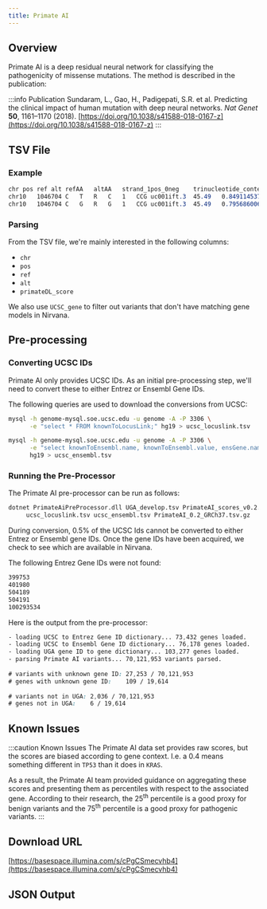 ```yaml
---
title: Primate AI
---
```



## Overview

Primate AI is a deep residual neural network for classifying the pathogenicity of missense mutations. The method is described in the publication:

:::info Publication
Sundaram, L., Gao, H., Padigepati, S.R. et al. Predicting the clinical impact of human mutation with deep neural networks. *Nat Genet* **50**, 1161–1170 (2018). [https://doi.org/10.1038/s41588-018-0167-z](https://doi.org/10.1038/s41588-018-0167-z)
:::

## TSV File

### Example

```scss
chr	pos	ref	alt	refAA	altAA	strand_1pos_0neg	trinucleotide_context	UCSC_gene	ExAC_coverage	primateDL_score
chr10	1046704	C	T	R	C	1	CCG	uc001ift.3	45.49	0.849114537239
chr10	1046704	C	G	R	G	1	CCG	uc001ift.3	45.49	0.795686006546
```

### Parsing

From the TSV file, we're mainly interested in the following columns:
* `chr`
* `pos`
* `ref`
* `alt`
* `primateDL_score`

We also use `UCSC_gene` to filter out variants that don't have matching gene models in Nirvana.

## Pre-processing

### Converting UCSC IDs

Primate AI only provides UCSC IDs. As an initial pre-processing step, we'll need to convert these to either Entrez or Ensembl Gene IDs.

The following queries are used to download the conversions from UCSC:

```bash
mysql -h genome-mysql.soe.ucsc.edu -u genome -A -P 3306 \
      -e "select * FROM knownToLocusLink;" hg19 > ucsc_locuslink.tsv

mysql -h genome-mysql.soe.ucsc.edu -u genome -A -P 3306 \
      -e "select knownToEnsembl.name, knownToEnsembl.value, ensGene.name2 FROM knownToEnsembl, ensGene WHERE knownToEnsembl.value = ensGene.name;" \
      hg19 > ucsc_ensembl.tsv
```

### Running the Pre-Processor

The Primate AI pre-processor can be run as follows:

```bash
dotnet PrimateAiPreProcessor.dll UGA_develop.tsv PrimateAI_scores_v0.2.tsv.gz \
     ucsc_locuslink.tsv ucsc_ensembl.tsv PrimateAI_0.2_GRCh37.tsv.gz
```

During conversion, 0.5% of the UCSC Ids cannot be converted to either Entrez or Ensembl gene IDs. Once the gene IDs have been acquired, we check to see which are available in Nirvana.

The following Entrez Gene IDs were not found:

```scss
399753
401980
504189
504191
100293534
```

Here is the output from the pre-processor:

```scss
- loading UCSC to Entrez Gene ID dictionary... 73,432 genes loaded.
- loading UCSC to Ensembl Gene ID dictionary... 76,178 genes loaded.
- loading UGA gene ID to gene dictionary... 103,277 genes loaded.
- parsing Primate AI variants... 70,121,953 variants parsed.
 
# variants with unknown gene ID: 27,253 / 70,121,953
# genes with unknown gene ID:    109 / 19,614
 
# variants not in UGA: 2,036 / 70,121,953
# genes not in UGA:    6 / 19,614
```

## Known Issues

:::caution Known Issues
The Primate AI data set provides raw scores, but the scores are biased according to gene context. I.e. a 0.4 means something different in `TP53` than it does in `KRAS`.

As a result, the Primate AI team provided guidance on aggregating these scores and presenting them as percentiles with respect to the associated gene. According to their research, the 25<sup>th</sup> percentile is a good proxy for benign variants and the 75<sup>th</sup> percentile is a good proxy for pathogenic variants.
:::

## Download URL

[https://basespace.illumina.com/s/cPgCSmecvhb4](https://basespace.illumina.com/s/cPgCSmecvhb4)

## JSON Output

<JSON />
